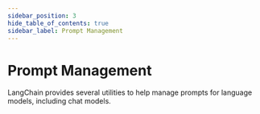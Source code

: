 ```yaml
---
sidebar_position: 3
hide_table_of_contents: true
sidebar_label: Prompt Management
---
```



# Prompt Management

LangChain provides several utilities to help manage prompts for language models, including chat models.

<DocCardList />
